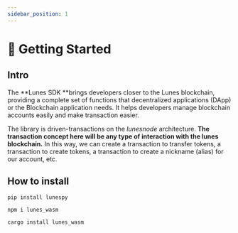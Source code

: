 ```yaml
---
sidebar_position: 1
---
```



# 🏁 Getting Started

## Intro

The **Lunes SDK **brings developers closer to the Lunes blockchain, providing a complete set of functions that decentralized applications (DApp) or the Blockchain application needs. It helps developers manage blockchain accounts easily and make transaction easier.

The library is driven-transactions on the _lunesnode_ architecture.
**The transaction concept here will be any type of interaction with the lunes blockchain.**
In this way, we can create a transaction to transfer tokens, a transaction to create tokens, a transaction to create a nickname (alias) for our account, etc.

## How to install

<Tabs>
  <TabItem value="Python3" label="Python3" default>

```
pip install lunespy
```

  </TabItem>
  <TabItem value="JavaScript" label="JavaScript" default>

```
npm i lunes_wasm
```

  </TabItem>
  <TabItem value="Rust" label="Rust" default>

```
cargo install lunes_wasm
```

  </TabItem>
</Tabs>
